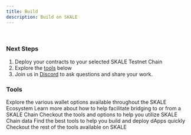```yaml
---
title: Build
description: Build on SKALE
---
```


<br />
<SelectChain client:load text="Selected Chain" blockClick={true} showDetails={true} />

### Next Steps

1. Deploy your contracts to your selected SKALE Testnet Chain
2. Explore the [tools](#tools) below
3. Join us in [Discord](https://discord.com/invite/gM5XBy6) to ask questions and share your work.

### Tools
<CardGrid>
	<a style="text-decoration: none;" href="#">
		<Card title="Wallets">
			Explore the various wallet options available throughout the SKALE Ecosystem
		</Card>
	</a>
	<a style="text-decoration: none;" href="#">
		<Card title="Bridging">
			Learn more about how to help facilitate bridging to or from a SKALE Chain
		</Card>
	</a>
	<a style="text-decoration: none;" href="#">
		<Card title="Data & Indexers">
			Checkout the tools and options to help you utilize SKALE Chain data
		</Card>
	</a>
	<a style="text-decoration: none;" href="#">
		<Card title="Developer Tools">
			Find the best tools to help you build and deploy dApps quickly
		</Card>
	</a>
</CardGrid>
<br />
<a style="text-decoration: none;" href="#">
	<Card title="Explore More Tools">
		Checkout the rest of the tools available on SKALE
	</Card>
</a>